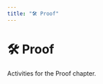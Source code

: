 ```yaml
---
title: "🛠️ Proof"
---
```


# 🛠️ Proof

Activities for the Proof chapter.

<script async src="https://talk.hyvor.com/embed/embed.js" type="module"></script>
<hyvor-talk-comments
	website-id="13014"
	page-id=""
></hyvor-talk-comments>
